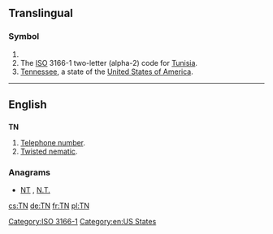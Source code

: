 {{also|.tn|T.-N.}}
==Translingual==

===Symbol===
{{infl|mul|symbol}}

# {{SI-unit-abb|tera|newton|[[force]]}}
# The [[ISO]] 3166-1 two-letter (alpha-2) code for [[Tunisia]].
# [[Tennessee]], a state of the [[United States of America]].

[[Category:ISO 3166-1]]
----
==English==

==={{initialism}}===
'''TN'''

# [[telephone number|Telephone number]].
# [[twisted nematic|Twisted nematic]].<!-- A type of LCD displays -->

===Anagrams===
* [[NT#English|NT]] , [[N.T.#English|N.T.]]


[[Category:en:US States]]

[[cs:TN]]
[[de:TN]]
[[fr:TN]]
[[pl:TN]]
